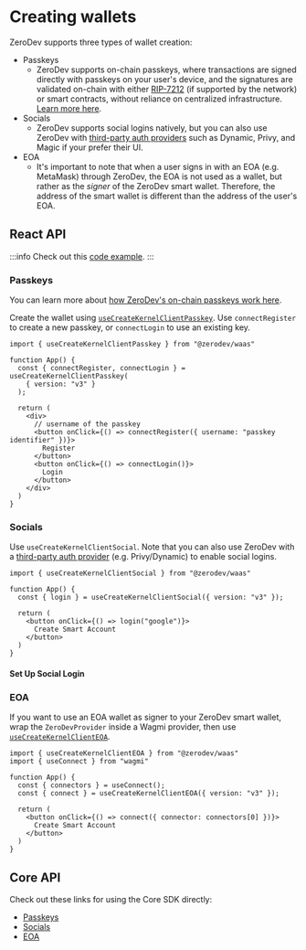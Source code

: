 
# Creating wallets

ZeroDev supports three types of wallet creation:

- Passkeys
  - ZeroDev supports on-chain passkeys, where transactions are signed directly with passkeys on your user's device, and the signatures are validated on-chain with either [RIP-7212](https://github.com/ethereum/RIPs/blob/master/RIPS/rip-7212.md) (if supported by the network) or smart contracts, without reliance on centralized infrastructure.  [Learn more here](/sdk/advanced/passkeys).
- Socials
  - ZeroDev supports social logins natively, but you can also use ZeroDev with [third-party auth providers](/sdk/signers/intro) such as Dynamic, Privy, and Magic if your prefer their UI.
- EOA
  - It's important to note that when a user signs in with an EOA (e.g. MetaMask) through ZeroDev, the EOA is not used as a wallet, but rather as the *signer* of the ZeroDev smart wallet.  Therefore, the address of the smart wallet is different than the address of the user's EOA.

## React API

:::info
Check out this [code example](https://github.com/zerodevapp/waas-examples/tree/main/create-account).
:::

### Passkeys

You can learn more about [how ZeroDev's on-chain passkeys work here](/sdk/advanced/passkeys).

Create the wallet using [`useCreateKernelClientPasskey`](/react/use-create-kernelclient-passkey).  Use `connectRegister` to create a new passkey, or `connectLogin` to use an existing key.

```tsx
import { useCreateKernelClientPasskey } from "@zerodev/waas"

function App() {
  const { connectRegister, connectLogin } = useCreateKernelClientPasskey(
    { version: "v3" }
  );

  return (
    <div>
      // username of the passkey
      <button onClick={() => connectRegister({ username: "passkey identifier" })}>
        Register
      </button>
      <button onClick={() => connectLogin()}>
        Login
      </button>
    </div>
  )
}

```

### Socials

Use `useCreateKernelClientSocial`.  Note that you can also use ZeroDev with a [third-party auth provider](/sdk/signers/intro) (e.g. Privy/Dynamic) to enable social logins.

```tsx
import { useCreateKernelClientSocial } from "@zerodev/waas"

function App() {
  const { login } = useCreateKernelClientSocial({ version: "v3" });

  return (
    <button onClick={() => login("google")}>
      Create Smart Account
    </button>
  )
}
```

#### Set Up Social Login

<SocialLoginSetup />

### EOA

If you want to use an EOA wallet as signer to your ZeroDev smart wallet, wrap the `ZeroDevProvider` inside a Wagmi provider, then use [`useCreateKernelClientEOA`](/react/use-create-kernelclient-eoa).

```tsx
import { useCreateKernelClientEOA } from "@zerodev/waas"
import { useConnect } from "wagmi"

function App() {
  const { connectors } = useConnect();
  const { connect } = useCreateKernelClientEOA({ version: "v3" });

  return (
    <button onClick={() => connect({ connector: connectors[0] })}>
      Create Smart Account
    </button>
  )
}
```

## Core API

Check out these links for using the Core SDK directly:

- [Passkeys](/sdk/advanced/passkeys) 
- [Socials](/sdk/advanced/social-login)
- [EOA](/sdk/core-api/create-account)
